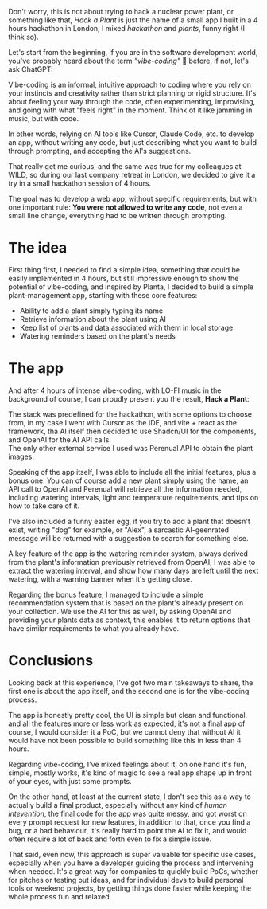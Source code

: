 


Don't worry, this is not about trying to hack a nuclear power plant, or something like that, <i>Hack a Plant</i> is just the name of a small app I built in a 4 hours hackathon in London, I mixed <i>hackathon</i> and <i>plants</i>, funny right (I think so).

Let's start from the beginning, if you are in the software development world, you've probably heard about the term <i>"vibe-coding"</i> 😬 before, if not, let's ask ChatGPT:

<MarkdownBlockquote accentColor={contentMetadata.accentColor}>
  Vibe-coding is an informal, intuitive approach to coding where you rely on your instincts and creativity rather than
  strict planning or rigid structure. It's about feeling your way through the code, often experimenting, improvising,
  and going with what "feels right" in the moment. Think of it like jamming in music, but with code.
</MarkdownBlockquote>

In other words, relying on AI tools like Cursor, Claude Code, etc. to develop an app, without writing any code, but just describing what you want to build through prompting, and accepting the AI's suggestions.

That really get me curious, and the same was true for my colleagues at <Link href="https://wild.as/" underline accentColor="pink"> WILD</Link>, so during our last company retreat in London,
we decided to give it a try in a small hackathon session of 4 hours.

The goal was to develop a web app, without specific requirements, but with one important rule: <strong>You were not allowed to write any code</strong>, not even a small line change, everything had to be written through prompting.

# The idea

First thing first, I needed to find a simple idea, something that could be easily implemented in 4 hours, but still impressive enough to show the potential of vibe-coding,
and inspired by <Link href="https://getplanta.com/" underline accentColor="green">Planta</Link>,
I decided to build a simple plant-management app, starting with these core features:

- Ability to add a plant simply typing its name
- Retrieve information about the plant using AI
- Keep list of plants and data associated with them in local storage
- Watering reminders based on the plant's needs

# The app

And after 4 hours of intense vibe-coding, with LO-FI music in the background of course,
I can proudly present you the result, <strong className="text-green-700">Hack a Plant</strong>:

<MarkdownImage
  alt="Initial Homepage with Welcome Screen"
  src={HomeInitialImage}
  wide
  className="border border-theme-foreground/10"
  rounded="md"
  showCaption
/>

<MarkdownImage
  alt="Homepage with items"
  src={HomeFullImage}
  wide
  className="border border-theme-foreground/10"
  rounded="md"
  showCaption
/>

<MarkdownImage alt="Plant Detail View" src={ItemDetailImage} wide rounded="md" showCaption />

The stack was predefined for the hackathon, with some options to choose from, in my case I went with Cursor as the IDE, and vite + react as the framework,
tha AI itself then decided to use Shadcn/UI for the components, and OpenAI for the AI API calls.  
The only other external service I used was <Link href="https://perenual.com/" underline accentColor="blue">Perenual API</Link> to obtain the plant images.

Speaking of the app itself, I was able to include all the initial features, plus a bonus one.
You can of course add a new plant simply using the name, an API call to OpenAI and Perenual will retrieve all the information needed,
including watering intervals, light and temperature requirements, and tips on how to take care of it.

<MarkdownVideo
  title="Process of adding a new plant"
  src="/assets/videos/writings/hack-a-plant/add-plant-process.mp4"
  poster="/assets/videos/writings/hack-a-plant/add-plant-process-poster.jpg"
  className="aspect-[1534/1080] border border-theme-foreground/10"
  wide
  showCaption
  autoPlay
  muted
  loop
  controls
  rounded="md"
/>

I've also included a funny easter egg, if you try to add a plant that doesn't exist, writing "dog" for example, or "Alex",
a sarcastic AI-geenrated message will be returned with a suggestion to search for something else.

<MarkdownImage alt="Easter egg" src={AddPlantJokeImage} />

A key feature of the app is the watering reminder system, always derived from the plant's information previously retrieved from OpenAI,
I was able to extract the watering interval, and show how many days are left until the next watering, with a warning banner when it's getting close.

Regarding the bonus feature, I managed to include a simple recommendation system that is based on the plant's already present on your collection.
We use the AI for this as well, by asking OpenAI and providing your plants data as context, this enables it to return options that have similar requirements to what you already have.

<MarkdownVideo
  title="Recommendations system"
  src="/assets/videos/writings/hack-a-plant/recommendations.mp4"
  poster="/assets/videos/writings/hack-a-plant/recommendations-poster.jpg"
  className="aspect-[1534/1080] border border-theme-foreground/10"
  wide
  showCaption
  autoPlay
  muted
  loop
  controls
  rounded="md"
/>

# Conclusions

Looking back at this experience, I've got two main takeaways to share, the first one is about the app itself, and the second one is for the vibe-coding process.

The app is honestly pretty cool, the UI is simple but clean and functional, and all the features more or less work as expected, it's not a final app of course,
I would consider it a PoC, but we cannot deny that without AI it would have not been possible to build something like this in less than 4 hours.

Regarding vibe-coding, I've mixed feelings about it, on one hand it's fun, simple, mostly works,
it's kind of magic to see a real app shape up in front of your eyes, with just some prompts.

On the other hand, at least at the current state, I don't see this as a way to actually build a final product, especially without any kind of <i>human intevention</i>,
the final code for the app was quite messy, and got worst on every prompt request for new features, in addition to that, once you find a bug, or a bad behaviour,
it's really hard to point the AI to fix it, and would often require a lot of back and forth even to fix a simple issue.

That said, even now, this approach is super valuable for specific use cases, especially when you have a developer guiding the process and intervening when needed.
It's a great way for companies to quickly build PoCs, whether for pitches or testing out ideas, and for individual devs to build personal tools or weekend projects, by getting things done faster while keeping the whole process fun and relaxed.

<MarkdownFooter />
